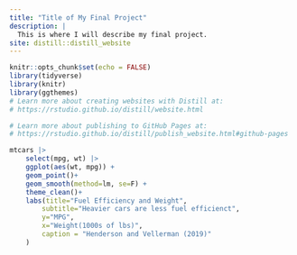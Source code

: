 ```yaml
---
title: "Title of My Final Project"
description: |
  This is where I will describe my final project.
site: distill::distill_website
---
```


```r
knitr::opts_chunk$set(echo = FALSE)
library(tidyverse)
library(knitr)
library(ggthemes)
# Learn more about creating websites with Distill at:
# https://rstudio.github.io/distill/website.html

# Learn more about publishing to GitHub Pages at:
# https://rstudio.github.io/distill/publish_website.html#github-pages

```

```r
mtcars |>
    select(mpg, wt) |>
    ggplot(aes(wt, mpg)) +
    geom_point()+
    geom_smooth(method=lm, se=F) +
    theme_clean()+
    labs(title="Fuel Efficiency and Weight",
        subtitle="Heavier cars are less fuel efficienct",
        y="MPG",
        x="Weight(1000s of lbs)",
        caption = "Henderson and Vellerman (2019)"
    )

```


